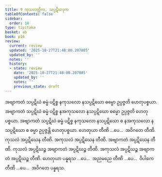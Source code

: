 ```yaml
---
title: 9 ကုသလတ္တိက, သပ္ပဋိဃဒုက
tableOfContents: false
sidebar:
  order: 10
type: tipitaka
basket: ab
book: p16
review:
  current: review
  updated: '2025-10-27T21:48:00.207885'
  updated_by: ''
  notes: ''
  history:
  - state: review
    date: '2025-10-27T21:48:00.207885'
    updated_by: ''
    notes: ''
    previous_state: draft
---
```



<ReviewStatus review={frontmatter.review} showDetails={true} />

<HypothesisAnnotation frontmatter={frontmatter} />

<DynamicBreadcrumb />

<Division number="19" book="p16" e="ch" v="40" p="252">

<Paragraph number="52" book="p16">
အဗျာကတံ သပ္ပဋိဃံ ဓမ္မံ ပဋိစ္စ နကုသလော နသပ္ပဋိဃော ဓမ္မော ဥပ္ပဇ္ဇတိ ဟေတုပစ္စယာ. အဗျာကတံ သပ္ပဋိဃံ ဓမ္မံ ပဋိစ္စ နအကုသလော နသပ္ပဋိဃော ဓမ္မော ဥပ္ပဇ္ဇတိ ဟေတုပစ္စယာ. အဗျာကတံ သပ္ပဋိဃံ ဓမ္မံ ပဋိစ္စ နကုသလော နသပ္ပဋိဃော စ နအကုသလော နသပ္ပဋိဃော စ ဓမ္မာ ဥပ္ပဇ္ဇန္တိ ဟေတုပစ္စယာ. ဟေတုယာ တီဏိ …ပေ…  အဝိဂတေ တီဏိ.
</Paragraph>

<Paragraph number="53" book="p16">
ကုသလံ အပ္ပဋိဃေန တီဏိ. အကုသလံ အပ္ပဋိဃေန တီဏိ. အဗျာကတံ အပ္ပဋိဃေန တီဏိ. ကုသလံ အပ္ပဋိဃဉ္စ အဗျာကတံ အပ္ပဋိဃဉ္စ တီဏိ. အကုသလံ အပ္ပဋိဃဉ္စ အဗျာကတံ အပ္ပဋိဃဉ္စ တီဏိ. ဟေတုယာ ပန္နရသ …ပေ…  အညမညေ တီဏိ …ပေ…  ဝိပါကေ တီဏိ …ပေ…  အဝိဂတေ ပန္နရသ.
</Paragraph>
</Division>